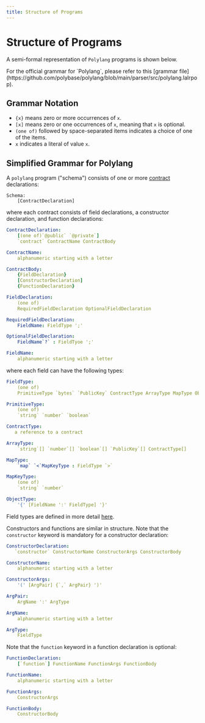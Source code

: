 ```yaml
---
title: Structure of Programs
---
```


# Structure of Programs


A semi-formal representation of `Polylang` programs is shown below.

<Callout type="info" emoji="💡">
    For the official grammar for `Polylang`, please refer to this [grammar file](https://github.com/polybase/polylang/blob/main/parser/src/polylang.lalrpop).
</Callout>

## Grammar Notation

* `{x}` means zero or more occurrences of `x`.
* `[x]` means zero or one occurrences of `x`, meaning that `x` is optional.
* `(one of)` followed by space-separated items indicates a choice of one of the items.
* `x` indicates a literal of value `x`.

## Simplified Grammar for Polylang

A `polylang` program ("schema") consists of one or more [contract](https://polybase.xyz/docs/collections) declarations:

```
Schema:
    [ContractDeclaration]
```

where each contract consists of field declarations, a constructor declaration, and function declarations:

```yaml
ContractDeclaration:
    [(one of)`@public` `@private`]
    `contract` ContractName ContractBody

ContractName:
    alphanumeric starting with a letter

ContractBody:
    {FieldDeclaration}
    [ConstructorDeclaration]
    {FunctionDeclaration}
```

```yaml
FieldDeclaration:
    (one of)
    RequiredFieldDeclaration OptionalFieldDeclaration

RequiredFieldDeclaration:
    FieldName: FieldType ';'

OptionalFieldDeclaration:
    FieldName`?` : FieldTyoe ';'

FieldName:
    alphanumeric starting with a letter
```

where each field can have the following types:

```yaml
FieldType:
    (one of)
    PrimitiveType `bytes` `PublicKey` ContractType ArrayType MapType ObjectType

PrimitiveType:
    (one of)
    `string` `number` `boolean`

ContractType:
   a reference to a contract 

ArrayType:
    `string`[] `number`[] `boolean`[] `PublicKey`[] ContractType[]

MapType:
    `map` `<`MapKeyType : FieldType `>`

MapKeyType:
    (one of)
    `string` `number`

ObjectType:
    '{' [FieldName ':' FieldType] '}'
```

Field types are defined in more detail [here](fieldtypes).

Constructors and functions are similar in structure. Note that the `constructor` keyword is mandatory for a constructor declaration:

```yaml
ConstructorDeclaration:
   `constructor` ConstructorName ConstructorArgs ConstructorBody 

ConstructorName:
    alphanumeric starting with a letter

ConstructorArgs:
    '(' [ArgPair] {`,` ArgPair} ')'
```

```yaml
ArgPair:
    ArgName ':' ArgType

ArgName:
    alphanumeric starting with a letter

ArgType:
    FieldType
```

Note that the `function` keyword in a function declaration is optional:

```yaml
FunctionDeclaration:
    [`function`] FunctionName FunctionArgs FunctionBody

FunctionName:
    alphanumeric starting with a letter

FunctionArgs:
    ConstructorArgs

FunctionBody:
    ConstructorBody
```
